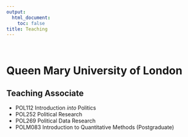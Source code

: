 ```yaml
---
output:
  html_document: 
    toc: false
title: Teaching
---
```


<br />  


               
# Queen Mary University of London

## Teaching Associate

- POL112 Introduction *into* Politics
- POL252 Political Research
- POL269 Political Data Research
- POLM083 Introduction to Quantitative Methods (Postgraduate)
